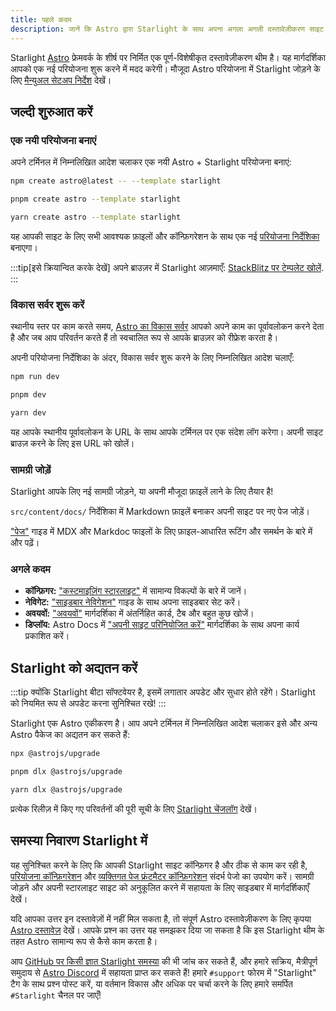 ```yaml
---
title: पहले कदम
description: जानें कि Astro द्वारा Starlight के साथ अपना अगला अगली दस्तावेज़ीकरण साइट का निर्माण कैसे शुरू करें।
---
```



Starlight [Astro](https://astro.build) फ्रेमवर्क के शीर्ष पर निर्मित एक पूर्ण-विशेषीकृत दस्तावेज़ीकरण थीम है।
यह मार्गदर्शिका आपको एक नई परियोजना शुरू करने में मदद करेगी।
मौजूदा Astro परियोजना में Starlight जोड़ने के लिए [मैन्युअल सेटअप निर्देश](/hi/manual-setup/) देखें।

## जल्दी शुरुआत करें

### एक नयी परियोजना बनाएं

अपने टर्मिनल में निम्नलिखित आदेश चलाकर एक नयी Astro + Starlight परियोजना बनाएं:

<Tabs syncKey="pkg">
<TabItem label="npm">

```sh
npm create astro@latest -- --template starlight
```

</TabItem>
<TabItem label="pnpm">

```sh
pnpm create astro --template starlight
```

</TabItem>
<TabItem label="Yarn">

```sh
yarn create astro --template starlight
```

</TabItem>
</Tabs>

यह आपकी साइट के लिए सभी आवश्यक फ़ाइलों और कॉन्फ़िगरेशन के साथ एक नई [परियोजना निर्देशिका](/hi/guides/project-structure/) बनाएगा।

:::tip[इसे क्रियान्वित करके देखें]
अपने ब्राउज़र में Starlight आज़माएँ:
[StackBlitz पर टेम्पलेट खोलें](https://stackblitz.com/github/withastro/starlight/tree/main/examples/basics).
:::

### विकास सर्वर शुरू करें

स्थानीय स्तर पर काम करते समय, [Astro का विकास सर्वर](https://docs.astro.build/hi/reference/cli-reference/#astro-dev) आपको अपने काम का पूर्वावलोकन करने देता है और जब आप परिवर्तन करते हैं तो स्वचालित रूप से आपके ब्राउज़र को रीफ्रेश करता है।

अपनी परियोजना निर्देशिका के अंदर, विकास सर्वर शुरू करने के लिए निम्नलिखित आदेश चलाएँ:

<Tabs syncKey="pkg">
<TabItem label="npm">

```sh
npm run dev
```

</TabItem>
<TabItem label="pnpm">

```sh
pnpm dev
```

</TabItem>
<TabItem label="Yarn">

```sh
yarn dev
```

</TabItem>
</Tabs>

यह आपके स्थानीय पूर्वावलोकन के URL के साथ आपके टर्मिनल पर एक संदेश लॉग करेगा।
अपनी साइट ब्राउज़ करने के लिए इस URL को खोलें।

### सामग्री जोड़ें

Starlight आपके लिए नई सामग्री जोड़ने, या अपनी मौजूदा फ़ाइलें लाने के लिए तैयार है!

`src/content/docs/` निर्देशिका में Markdown फ़ाइलें बनाकर अपनी साइट पर नए पेज जोड़ें।

["पेज"](/hi/guides/pages/) गाइड में MDX और Markdoc फाइलों के लिए फ़ाइल-आधारित रूटिंग और समर्थन के बारे में और पढ़ें।

### अगले कदम

- **कॉन्फ़िगर:** ["कस्टमाइज़िंग स्टारलाइट"](/hi/guides/customization/) में सामान्य विकल्पों के बारे में जानें।
- **नेविगेट:** ["साइडबार नेविगेशन"](/hi/guides/sidebar/) गाइड के साथ अपना साइडबार सेट करें।
- **अवयवों:** ["अवयवों"](/hi/components/using-components/) मार्गदर्शिका में अंतर्निहित कार्ड, टैब और बहुत कुछ खोजें।
- **डिप्लॉय:** Astro Docs में ["अपनी साइट परिनियोजित करें"](https://docs.astro.build/hi/guides/deploy/) मार्गदर्शिका के साथ अपना कार्य प्रकाशित करें।

## Starlight को अद्यतन करें

:::tip
क्योंकि Starlight बीटा सॉफ्टवेयर है, इसमें लगातार अपडेट और सुधार होते रहेंगे। Starlight को नियमित रूप से अपडेट करना सुनिश्चित रखे!
:::

Starlight एक Astro एकीकरण है। आप अपने टर्मिनल में निम्नलिखित आदेश चलाकर इसे और अन्य Astro पैकेज का अद्यतन कर सकते हैं:

<Tabs syncKey="pkg">
<TabItem label="npm">

```sh
npx @astrojs/upgrade
```

</TabItem>
<TabItem label="pnpm">

```sh
pnpm dlx @astrojs/upgrade
```

</TabItem>
<TabItem label="Yarn">

```sh
yarn dlx @astrojs/upgrade
```

</TabItem>
</Tabs>

प्रत्येक रिलीज़ में किए गए परिवर्तनों की पूरी सूची के लिए [Starlight चेंजलॉग](https://github.com/withastro/starlight/blob/main/packages/starlight/CHANGELOG.md) देखें।

## समस्या निवारण Starlight में

यह सुनिश्चित करने के लिए कि आपकी Starlight साइट कॉन्फ़िगर है और ठीक से काम कर रही है, [परियोजना कॉन्फ़िगरेशन](/hi/reference/configuration/) और [व्यक्तिगत पेज फ्रंटमैटर कॉन्फ़िगरेशन](/hi/reference/frontmatter/) संदर्भ पेजो का उपयोग करें।
सामग्री जोड़ने और अपनी स्टारलाइट साइट को अनुकूलित करने में सहायता के लिए साइडबार में मार्गदर्शिकाएँ देखें।

यदि आपका उत्तर इन दस्तावेज़ों में नहीं मिल सकता है, तो संपूर्ण Astro दस्तावेज़ीकरण के लिए कृपया [Astro दस्तावेज़](https://docs.astro.build/hi) देखें।
आपके प्रश्न का उत्तर यह समझकर दिया जा सकता है कि इस Starlight थीम के तहत Astro सामान्य रूप से कैसे काम करता है।

आप [GitHub पर किसी ज्ञात Starlight समस्या](https://github.com/withastro/starlight/issues) की भी जांच कर सकते हैं, और हमारे सक्रिय, मैत्रीपूर्ण समुदाय से [Astro Discord](https://astro.build/chat/) में सहायता प्राप्त कर सकते हैं! हमारे `#support` फोरम में "Starlight" टैग के साथ प्रश्न पोस्ट करें, या वर्तमान विकास और अधिक पर चर्चा करने के लिए हमारे समर्पित `#Starlight` चैनल पर जाएँ!
